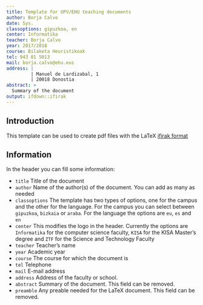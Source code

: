 ```yaml
---
title: Template for UPV/EHU teaching documents
author: Borja Calvo
date: Sys.
classoptions: gipuzkoa, en
center: Informatika
teacher: Borja Calvo
year: 2017/2018
course: Bilaketa Heuristikoak
tel: 943 01 5013
mail: borja.calvo@ehu.eus
address: | 
         | Manuel de Lardizabal, 1
         | 20018 Donostia
abstract: >
  Summary of the document
output: ifdown::ifirak
---
```



## Introduction

This template can be used to create pdf files with the LaTeX [ifirak format](https://github.com/b0rxa/iflatex)

## Information
In the header you can fill some information:

* `title` Title of the document
* `author` Name of the author(s) of the document. You can add as many as needed
* `classoptions` The template has two types of options, one for the campus and the other for the language. For the campus you can select between `gipuzkoa`, `bizkaia` or `araba`. For the language the options are `eu`, `es` and `en`
* `center` This modifies the logo in the header. Currently the options are `Informatika` for the computer science faculty, `KISA` for the KISA Master's degree and `ZTF` for the Science and Technology Faculty
* `teacher` Teacher's name
* `year` Academic year
* `course` The course for which the document is
* `tel` Telephone
* `mail` E-mail address
* `address` Address of the faculty or school.
* `abstract` Summary of the document. This field can be removed.
* `preamble` Any preable needed for the LaTeX document. This field can be removed.

